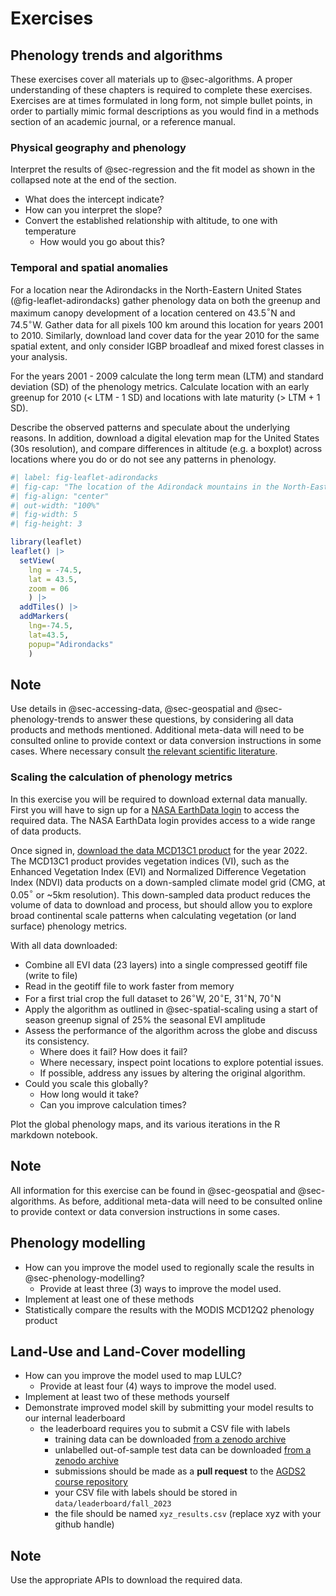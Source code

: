 # Exercises {#sec-exercises}

## Phenology trends and algorithms

These exercises cover all materials up to @sec-algorithms. A proper understanding of these chapters is required to complete these exercises. Exercises are at times formulated in long form, not simple bullet points, in order to partially mimic formal descriptions as you would find in a methods section of an academic journal, or a reference manual.

### Physical geography and phenology

Interpret the results of @sec-regression and the fit model as shown in the collapsed note at the end of the section.

- What does the intercept indicate?
- How can you interpret the slope?
- Convert the established relationship with altitude, to one with temperature
  - How would you go about this?

### Temporal and spatial anomalies

For a location near the Adirondacks in the North-Eastern United States (@fig-leaflet-adirondacks) gather phenology data on both the greenup and maximum canopy development of a location centered on 43.5$^\circ$N and 74.5$^\circ$W. Gather data for all pixels 100 km around this location for years 2001 to 2010. Similarly, download land cover data for the year 2010 for the same spatial extent, and only consider IGBP broadleaf and mixed forest classes in your analysis.

For the years 2001 - 2009 calculate the long term mean (LTM) and standard deviation (SD) of the phenology metrics. Calculate location with an early greenup for 2010 (< LTM - 1 SD) and locations with late maturity (> LTM + 1 SD).

Describe the observed patterns and speculate about the underlying reasons. In addition, download a digital elevation map for the United States (30s resolution), and compare differences in altitude (e.g. a boxplot) across locations where you do or do not see any patterns in phenology.
 
```r
#| label: fig-leaflet-adirondacks
#| fig-cap: "The location of the Adirondack mountains in the North-Eastern United States"
#| fig-align: "center"
#| out-width: "100%"
#| fig-width: 5
#| fig-height: 3

library(leaflet)
leaflet() |>
  setView(
    lng = -74.5,
    lat = 43.5,
    zoom = 06
    ) |>
  addTiles() |>
  addMarkers(
    lng=-74.5,
    lat=43.5,
    popup="Adirondacks"
    )
```

::: {.callout-note}
## Note

Use details in @sec-accessing-data, @sec-geospatial and @sec-phenology-trends to answer these questions, by considering all data products and methods mentioned. Additional meta-data will need to be consulted online to provide context or data conversion instructions in some cases. Where necessary consult [the relevant scientific literature](https://scholar.google.com/).

:::

### Scaling the calculation of phenology metrics

In this exercise you will be required to download external data manually. First you will have to sign up for a [NASA EarthData login](https://www.earthdata.nasa.gov/) to access the required data. The NASA EarthData login provides access to a wide range of data products.

Once signed in, [download the data MCD13C1 product](https://lpdaac.usgs.gov/products/mod13c1v006/) for the year 2022. The MCD13C1 product provides vegetation indices (VI), such as the Enhanced Vegetation Index (EVI) and Normalized Difference Vegetation Index (NDVI) data products on a down-sampled climate model grid (CMG, at 0.05$^\circ$ or ~5km resolution). This down-sampled data product reduces the volume of data to download and process, but should allow you to explore broad continental scale patterns when calculating vegetation (or land surface) phenology metrics.

With all data downloaded:

- Combine all EVI data (23 layers) into a single compressed geotiff file (write to file)
- Read in the geotiff file to work faster from memory
- For a first trial crop the full dataset to 26$^\circ$W, 20$^\circ$E, 31$^\circ$N, 70$^\circ$N
- Apply the algorithm as outlined in @sec-spatial-scaling using a start of season greenup signal of 25% the seasonal EVI amplitude
- Assess the performance of the algorithm across the globe and discuss its consistency. 
  - Where does it fail? How does it fail? 
  - Where necessary, inspect point locations to explore potential issues.
  - If possible, address any issues by altering the original algorithm.

- Could you scale this globally?
  - How long would it take?
  - Can you improve calculation times?

Plot the global phenology maps, and its various iterations in the R markdown notebook.

::: {.callout-note}
## Note

All information for this exercise can be found in @sec-geospatial and @sec-algorithms. As before, additional meta-data will need to be consulted online to provide context or data conversion instructions in some cases.

:::

## Phenology modelling

- How can you improve the model used to regionally scale the results in @sec-phenology-modelling? 
  - Provide at least three (3) ways to improve the model used.
- Implement at least one of these methods
- Statistically compare the results with the MODIS MCD12Q2 phenology product

## Land-Use and Land-Cover modelling

- How can you improve the model used to map LULC? 
  - Provide at least four (4) ways to improve the model used.
- Implement at least two of these methods yourself
- Demonstrate improved model skill by submitting your model results to our internal leaderboard
  - the leaderboard requires you to submit a CSV file with labels
    - training data can be downloaded [from a zenodo archive](https://zenodo.org/record/8298491)
    - unlabelled out-of-sample test data can be downloaded [from a zenodo archive](https://zenodo.org/record/8298491)
    - submissions should be made as a **pull request** to the [AGDS2 course repository](https://github.com/geco-bern/agds2_course)
    - your CSV file with labels should be stored in `data/leaderboard/fall_2023`
    - the file should be named `xyz_results.csv` (replace xyz with your github handle)

::: {.callout-note}
## Note
Use the appropriate APIs to download the required data.
:::